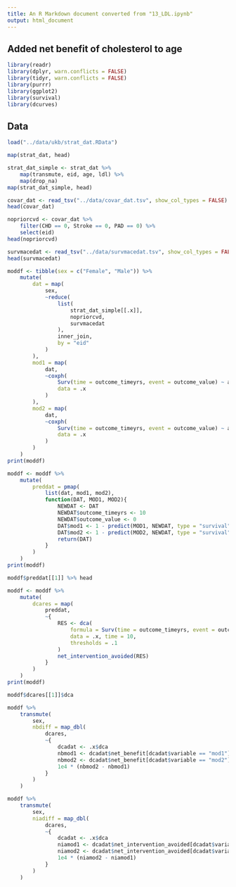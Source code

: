 ```yaml
---
title: An R Markdown document converted from "13_LDL.ipynb"
output: html_document
---
```


## Added net benefit of cholesterol to age

```r
library(readr)
library(dplyr, warn.conflicts = FALSE)
library(tidyr, warn.conflicts = FALSE)
library(purrr)
library(ggplot2)
library(survival)
library(dcurves)
```

## Data

```r
load("../data/ukb/strat_dat.RData")
```

```r
map(strat_dat, head)
```

```r
strat_dat_simple <- strat_dat %>%
    map(transmute, eid, age, ldl) %>%
    map(drop_na)
map(strat_dat_simple, head)
```

```r
covar_dat <- read_tsv("../data/covar_dat.tsv", show_col_types = FALSE)
head(covar_dat)
```

```r
nopriorcvd <- covar_dat %>%
    filter(CHD == 0, Stroke == 0, PAD == 0) %>%
    select(eid)
head(nopriorcvd)
```

```r
survmacedat <- read_tsv("../data/survmacedat.tsv", show_col_types = FALSE)
head(survmacedat)
```

```r
moddf <- tibble(sex = c("Female", "Male")) %>%
    mutate(
        dat = map(
            sex,
            ~reduce(
                list(
                    strat_dat_simple[[.x]],
                    nopriorcvd, 
                    survmacedat
                ), 
                inner_join, 
                by = "eid"
            )
        ),
        mod1 = map(
            dat, 
            ~coxph(
                Surv(time = outcome_timeyrs, event = outcome_value) ~ age,
                data = .x
            )
        ),
        mod2 = map(
            dat, 
            ~coxph(
                Surv(time = outcome_timeyrs, event = outcome_value) ~ age + ldl,
                data = .x
            )
        )
    )
print(moddf)
```

```r
moddf <- moddf %>%
    mutate(
        preddat = pmap(
            list(dat, mod1, mod2),
            function(DAT, MOD1, MOD2){
                NEWDAT <- DAT
                NEWDAT$outcome_timeyrs <- 10
                NEWDAT$outcome_value <- 0
                DAT$mod1 <- 1 - predict(MOD1, NEWDAT, type = "survival")
                DAT$mod2 <- 1 - predict(MOD2, NEWDAT, type = "survival")
                return(DAT)
            }
        )
    )
print(moddf)
```

```r
moddf$preddat[[1]] %>% head
```

```r
moddf <- moddf %>%
    mutate(
        dcares = map(
            preddat,
            ~{
                RES <- dca(
                    formula = Surv(time = outcome_timeyrs, event = outcome_value) ~ mod1 + mod2,
                    data = .x, time = 10,
                    thresholds = .1
                )
                net_intervention_avoided(RES)
            }
        )
    )
print(moddf)
```

```r
moddf$dcares[[1]]$dca
```

```r
moddf %>%
    transmute(
        sex,
        nbdiff = map_dbl(
            dcares,
            ~{
                dcadat <- .x$dca
                nbmod1 <- dcadat$net_benefit[dcadat$variable == "mod1"]
                nbmod2 <- dcadat$net_benefit[dcadat$variable == "mod2"]
                1e4 * (nbmod2 - nbmod1)
            }
        )
    )
```

```r
moddf %>%
    transmute(
        sex,
        niadiff = map_dbl(
            dcares,
            ~{
                dcadat <- .x$dca
                niamod1 <- dcadat$net_intervention_avoided[dcadat$variable == "mod1"]
                niamod2 <- dcadat$net_intervention_avoided[dcadat$variable == "mod2"]
                1e4 * (niamod2 - niamod1)
            }
        )
    )
```

